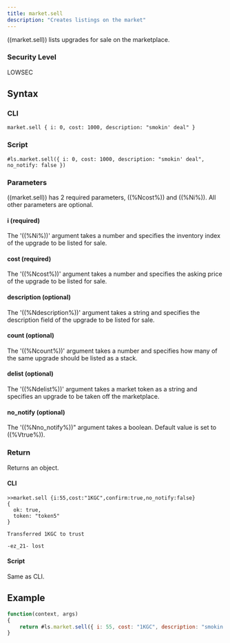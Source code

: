 ```yaml
---
title: market.sell
description: "Creates listings on the market"
---
```


((market.sell)) lists upgrades for sale on the marketplace.

### Security Level

LOWSEC

## Syntax

### CLI

```
market.sell { i: 0, cost: 1000, description: "smokin' deal" }
```

### Script

```
#ls.market.sell({ i: 0, cost: 1000, description: "smokin' deal", no_notify: false })
```

### Parameters

((market.sell)) has 2 required parameters, ((%Ncost%)) and ((%Ni%)). All other parameters are optional.

#### i (required)

The '((%Ni%))' argument takes a number and specifies the inventory index of the upgrade to be listed for sale.

#### cost (required)

The '((%Ncost%))' argument takes a number and specifies the asking price of the upgrade to be listed for sale.

#### description (optional)

The '((%Ndescription%))' argument takes a string and specifies the description field of the upgrade to be listed for sale.

#### count (optional)

The '((%Ncount%))' argument takes a number and specifies how many of the same upgrade should be listed as a stack.

#### delist (optional)

The '((%Ndelist%))' argument takes a market token as a string and specifies an upgrade to be taken off the marketplace.

#### no_notify (optional)

The '((%Nno_notify%))" argument takes a boolean. Default value is set to ((%Vtrue%)).

### Return

Returns an object.

#### CLI

```
>>market.sell {i:55,cost:"1KGC",confirm:true,no_notify:false}
{
  ok: true,
  token: "token5"
}

Transferred 1KGC to trust

-ez_21- lost
```

#### Script

Same as CLI.

## Example

```js
function(context, args)
{
	return #ls.market.sell({ i: 55, cost: "1KGC", description: "smokin' deal", confirm: true, no_notify: false })
}
```
